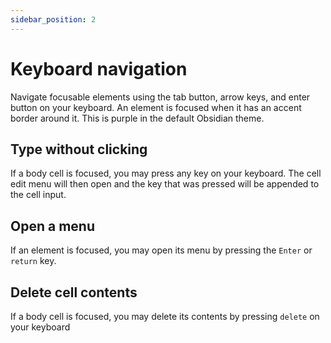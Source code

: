 ```yaml
---
sidebar_position: 2
---
```


# Keyboard navigation

Navigate focusable elements using the tab button, arrow keys, and enter button on your keyboard. An element is focused when it has an accent border around it. This is purple in the default Obsidian theme.

## Type without clicking

If a body cell is focused, you may press any key on your keyboard. The cell edit menu will then open and the key that was pressed will be appended to the cell input.

## Open a menu

If an element is focused, you may open its menu by pressing the `Enter` or `return` key.

## Delete cell contents

If a body cell is focused, you may delete its contents by pressing `delete` on your keyboard

